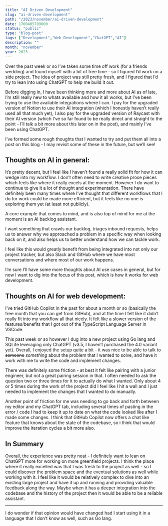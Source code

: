 ```yaml
---
title: "AI Driven Development"
slug: "ai-driven-development"
path: "/2023/november/ai-driven-development"
date: 1700405709000
status: "public"
type: "blog-post"
tags: ["Development","Web Development","ChatGPT","AI"]
description: ""
month: "november"
year: 2023
---
```



Over the past week or so I’ve taken some time off work (for a friends wedding)
and found myself with a bit of free time - so I figured I’d work on a side
project. The idea of project was still pretty fresh, and I figured that I’d try
to lean into using ChatGPT to help me build it out.

Before digging in, I have been thinking more and more about AI as of late, I’m
still really new to whats available and how it all works, but I’ve been trying
to use the available integrations where I can. I pay for the upgraded version of
Notion to use their AI integration (which I honestly haven’t really used all
that much yet), I also pay for the upgraded version of Raycast with their AI
version (which I’ve so far found to be really direct and straight to the point -
I’ll talk a bit more about this later on in the post), and mainly I’ve been
using ChatGPT.

I’ve formed some rough thoughts that I wanted to try and put them all into a
post on this blog - I may revisit some of these in the future, but we’ll see!

## Thoughts on AI in general:

It’s pretty decent, but I feel like I haven’t found a really solid fit for how
it can wedge into my workflow. I don’t often need to write creative prose pieces
which feels like where it really excels at the moment. However I do want to
continue to give it a lot of thought and experimentation. There have definitely
been many times where I’ve thought that different workflows that I do for work
could be made more efficient, but it feels like no one is exploring them yet (at
least not publicly).

A core example that comes to mind, and is also top of mind for me at the moment
is an AI backlog assistant.

I want something that crawls our backlog, triages inbound requests, helps us to
answer why we approached a problem in a specific way when looking back on it,
and also helps us to better understand how we can tackle work.

I feel like this would greatly benefit from being integrated into not only our
project tracker, but also Slack and GitHub where we have most conversations and
where most of our work happens.

I’m sure I’ll have some more thoughts about AI use cases in general, but for now
I want to dig into the focus of this post, which is how it works for web
development.

## Thoughts on AI for web development:

I’ve tried GitHub Copilot in the past for about a month or so (basically the
free month that you can get from GitHub), and at the time I felt like it didn’t
really fit into my workflow all that nicely. It felt like a slower version of
the features/benefits that I got out of the TypeScript Language Server in
VSCode<FootnoteRef id="1" />.

This past week or so however I dug into a new project using Go lang and SQLite
leveraging only ChatGPT (v3.5, I haven’t purchased the 4.0 variant yet).
Overall, I enjoyed the setup quite a bit - it was nice to be able to talk to
~~someone~~ _something_ about the problem that I wanted to solve, and have it
work with me to write the code and implement changes.

There was definitely some friction - at best it felt like pairing with a junior
engineer, but not a great pairing session in that. I often needed to ask the
question two or three times for it to actually do what I wanted. Only about 4 or
5 times during the work of the project did I feel like I hit a wall and I just
needed to implement the changes that I wanted to do manually.

Another point of friction for me was needing to go back and forth between my
editor and my ChatGPT tab, including several times of pasting in the error /
code I had to keep it up to date on what the code looked like after I made some
changes. I think that GitHub Copilot now offers a chat like feature that knows
about the state of the codebase, so i think that would improve the iteration
cycles a bit more also.

## In Summary

Overall, the experience was pretty neat - I definitely want to lean on ChatGPT
more for working on more greenfield projects. I think the place where it really
excelled was that I was fresh to the project as well - so I could discover the
problem space and the eventual solutions as well while working with it. I feel
like it would be relatively complex to dive into an existing large project and
have it up and running and providing valuable feedback along the way. Maybe when
it has a deeper integration into the codebase and the history of the project
then it would be able to be a reliable assistant.

---

<Footnote id="1">
I do wonder if that opinion would have changed had I start using it in a language that I don’t know as well, such as Go lang.
</Footnote>

